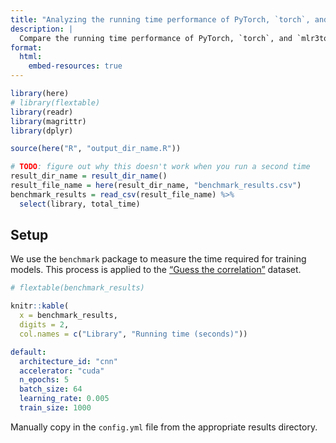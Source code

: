 ```yaml
---
title: "Analyzing the running time performance of PyTorch, `torch`, and `mlr3torch`"
description: |
  Compare the running time performance of PyTorch, `torch`, and `mlr3torch`.
format:
  html:
    embed-resources: true
---
```


```r
library(here)
# library(flextable)
library(readr)
library(magrittr)
library(dplyr)
```

```r
source(here("R", "output_dir_name.R"))
```

```r
# TODO: figure out why this doesn't work when you run a second time
result_dir_name = result_dir_name()
result_file_name = here(result_dir_name, "benchmark_results.csv")
benchmark_results = read_csv(result_file_name) %>%
  select(library, total_time)
```

## Setup

We use the `benchmark` package to measure the time required for training models. This process is applied to the ["Guess the correlation"](https://torch.mlverse.org/start/guess_the_correlation/) dataset.


```r
# flextable(benchmark_results)

knitr::kable(
  x = benchmark_results,
  digits = 2,
  col.names = c("Library", "Running time (seconds)"))
```

``` .yaml
default:
  architecture_id: "cnn"
  accelerator: "cuda"
  n_epochs: 5
  batch_size: 64
  learning_rate: 0.005
  train_size: 1000
```

Manually copy in the `config.yml` file from the appropriate results directory.

